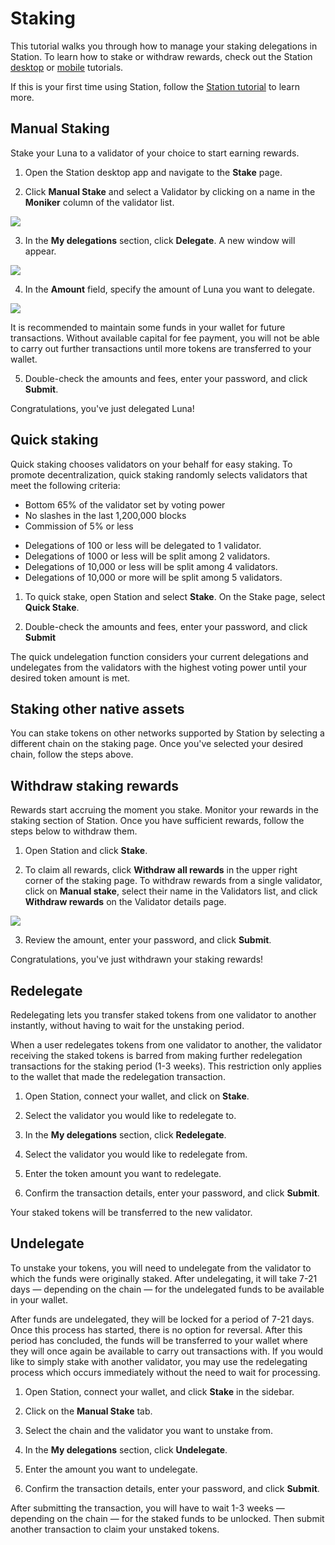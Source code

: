 
# Staking

This tutorial walks you through how to manage your staking delegations in Station. To learn how to stake or withdraw rewards, check out the Station [desktop](download/station-desktop.mdx) or [mobile](download/station-mobile.mdx) tutorials.

If this is your first time using Station, follow the [Station tutorial](download/station-desktop.mdx) to learn more.

## Manual Staking

Stake your Luna to a validator of your choice to start earning rewards.

1. Open the Station desktop app and navigate to the **Stake** page.

2. Click **Manual Stake** and select a Validator by clicking on a name in the **Moniker** column of the validator list.

<img className="readme-img-md" src="/img/screens/desktop/stake-page.png" />

3. In the **My delegations** section, click **Delegate**. A new window will appear.

<img className="readme-img-sm" src="/img/screens/desktop/stake-validator.png" />

4. In the **Amount** field, specify the amount of Luna you want to delegate.

<img className="readme-img-md" src="/img/screens/desktop/stake-delegate.png" />

<Admonition type="caution" icon="☢️" title="Maintain funds for transaction fees">

It is recommended to maintain some funds in your wallet for future transactions. Without available capital for fee payment, you will not be able to carry out further transactions until more tokens are transferred to your wallet.

</Admonition>

5. Double-check the amounts and fees, enter your password, and click **Submit**.

Congratulations, you've just delegated Luna!

## Quick staking

Quick staking chooses validators on your behalf for easy staking. To promote decentralization, quick staking randomly selects validators that meet the following criteria:

- Bottom 65% of the validator set by voting power
- No slashes in the last 1,200,000 blocks
- Commission of 5% or less

<Admonition type="info" icon="💡" title="Quick stake distribution">

- Delegations of 100 or less will be delegated to 1 validator.
- Delegations of 1000 or less will be split among 2 validators.
- Delegations of 10,000 or less will be split among 4 validators.
- Delegations of 10,000 or more will be split among 5 validators.

</Admonition>

1. To quick stake, open Station and select **Stake**. On the Stake page, select **Quick Stake**.

2. Double-check the amounts and fees, enter your password, and click **Submit**

The quick undelegation function considers your current delegations and undelegates from the validators with the highest voting power until your desired token amount is met.

## Staking other native assets

You can stake tokens on other networks supported by Station by selecting a different chain on the staking page. Once you've selected your desired chain, follow the steps above.

## Withdraw staking rewards

Rewards start accruing the moment you stake. Monitor your rewards in the staking section of Station. Once you have sufficient rewards, follow the steps below to withdraw them.

1. Open Station and click **Stake**.

2. To claim all rewards, click **Withdraw all rewards** in the upper right corner of the staking page. To withdraw rewards from a single validator, click on **Manual stake**, select their name in the Validators list, and click **Withdraw rewards** on the Validator details page.

<img className="readme-img-md" src="/img/screens/desktop/stake-page.png" />

3. Review the amount, enter your password, and click **Submit**.

Congratulations, you've just withdrawn your staking rewards!

## Redelegate

Redelegating lets you transfer staked tokens from one validator to another instantly, without having to wait for the unstaking period.

<Admonition type="caution" icon="☢️">

When a user redelegates tokens from one validator to another, the validator receiving the staked tokens is barred from making further redelegation transactions for the staking period (1-3 weeks). This restriction only applies to the wallet that made the redelegation transaction.

</Admonition>

1. Open Station, connect your wallet, and click on **Stake**.

2. Select the validator you would like to redelegate to.

3. In the **My delegations** section, click **Redelegate**.

4. Select the validator you would like to redelegate from.

5. Enter the token amount you want to redelegate.

6. Confirm the transaction details, enter your password, and click **Submit**.

Your staked tokens will be transferred to the new validator.

## Undelegate

To unstake your tokens, you will need to undelegate from the validator to which the funds were originally staked. After undelegating, it will take 7-21 days — depending on the chain — for the undelegated funds to be available in your wallet.

<Admonition type="caution" icon="☢️" title="Undelegation waiting period">

After funds are undelegated, they will be locked for a period of 7-21 days. Once this process has started, there is no option for reversal. After this period has concluded, the funds will be transferred to your wallet where they will once again be available to carry out transactions with. If you would like to simply stake with another validator, you may use the redelegating process which occurs immediately without the need to wait for processing.

</Admonition>

1. Open Station, connect your wallet, and click **Stake** in the sidebar.

2. Click on the **Manual Stake** tab.

3. Select the chain and the validator you want to unstake from.

4. In the **My delegations** section, click **Undelegate**.

5. Enter the amount you want to undelegate.

6. Confirm the transaction details, enter your password, and click **Submit**.

After submitting the transaction, you will have to wait 1-3 weeks — depending on the chain — for the staked funds to be unlocked. Then submit another transaction to claim your unstaked tokens.
